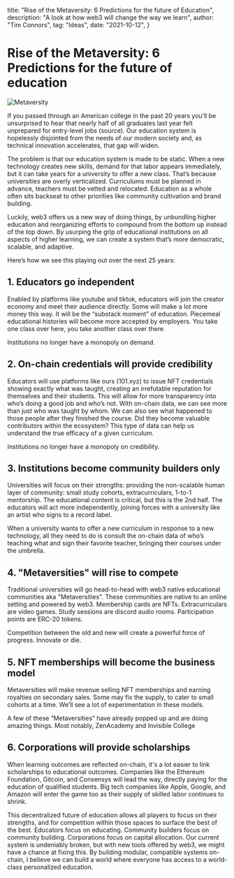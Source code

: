   title: "Rise of the Metaversity: 6 Predictions for the future of Education",
  description: "A look at how web3 will change the way we learn",
  author: "Tim Connors",
  tag: "Ideas",
  date: "2021-10-12",
}

# Rise of the Metaversity: 6 Predictions for the future of education

![Metaversity](/metaversity/hero.png)

If you passed through an American college in the past 20 years you’ll be unsurprised to hear that nearly half of all graduates last year felt unprepared for entry-level jobs (source). Our education system is hopelessly disjointed from the needs of our modern society and, as technical innovation accelerates, that gap will widen.

The problem is that our education system is made to be static. When a new technology creates new skills, demand for that labor appears immediately, but it can take years for a university to offer a new class. That’s because universities are overly verticalized. Curriculums must be planned in advance, teachers must be vetted and relocated. Education as a whole often sits backseat to other priorities like community cultivation and brand building.

Luckily, web3 offers us a new way of doing things, by unbundling higher education and reorganizing efforts to compound from the bottom up instead of the top down. By usurping the grip of educational institutions on all aspects of higher learning, we can create a system that’s more democratic, scalable, and adaptive.

Here’s how we see this playing out over the next 25 years:

## 1. Educators go independent

Enabled by platforms like youtube and tiktok, educators will join the creator economy and meet their audience directly. Some will make a lot more money this way. It will be the “substack moment” of education. Piecemeal educational histories will become more accepted by employers. You take one class over here, you take another class over there.

Institutions no longer have a monopoly on demand.

## 2. On-chain credentials will provide credibility

Educators will use platforms like ours (101.xyz) to issue NFT credentials showing exactly what was taught, creating an irrefutable reputation for themselves and their students. This will allow for more transparency into who’s doing a good job and who’s not. With on-chain data, we can see more than just who was taught by whom. We can also see what happened to those people after they finished the course. Did they become valuable contributors within the ecosystem? This type of data can help us understand the true efficacy of a given curriculum.

Institutions no longer have a monopoly on credibility.

## 3. Institutions become community builders only

Universities will focus on their strengths: providing the non-scalable human layer of community: small study cohorts, extracurriculars, 1-to-1 mentorship. The educational content is critical, but this is the 2nd half. The educators will act more independently, joining forces with a university like an artist who signs to a record label.

When a university wants to offer a new curriculum in response to a new technology, all they need to do is consult the on-chain data of who’s teaching what and sign their favorite teacher, bringing their courses under the umbrella.

## 4. "Metaversities" will rise to compete

Traditional universities will go head-to-head with web3 native educational communities aka "Metaversities". These communities are native to an online setting and powered by web3. Membership cards are NFTs. Extracurriculars are video games. Study sessions are discord audio rooms. Participation points are ERC-20 tokens.

Competition between the old and new will create a powerful force of progress. Innovate or die.

## 5. NFT memberships will become the business model

Metaversities will make revenue selling NFT memberships and earning royalties on secondary sales. Some may fix the supply, to cater to small cohorts at a time. We’ll see a lot of experimentation in these models.

A few of these “Metaversities” have already popped up and are doing amazing things. Most notably, ZenAcademy and Invisible College

## 6. Corporations will provide scholarships

When learning outcomes are reflected on-chain, it's a lot easier to link scholarships to educational outcomes. Companies like the Ethereum Foundation, Gitcoin, and Consensys will lead the way, directly paying for the education of qualified students. Big tech companies like Apple, Google, and Amazon will enter the game too as their supply of skilled labor continues to shrink.

This decentralized future of education allows all players to focus on their strengths, and for competition within those spaces to surface the best of the best. Educators focus on educating. Community builders focus on community building. Corporations focus on capital allocation. Our current system is undeniably broken, but with new tools offered by web3, we might have a chance at fixing this. By building modular, compatible systems on-chain, I believe we can build a world where everyone has access to a world-class personalized education.